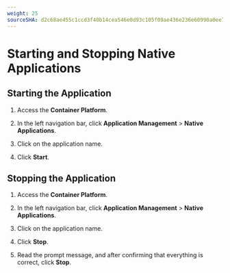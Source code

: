 ```yaml
---
weight: 25
sourceSHA: d2c68ae455c1ccd3f40b14cea546e0d93c105f09ae436e236e60990a0ee7489b
---
```


# Starting and Stopping Native Applications

## Starting the Application

1. Access the **Container Platform**.

2. In the left navigation bar, click **Application Management** > **Native Applications**.

3. Click on the application name.

4. Click **Start**.

## Stopping the Application

1. Access the **Container Platform**.

2. In the left navigation bar, click **Application Management** > **Native Applications**.

3. Click on the application name.

4. Click **Stop**.

5. Read the prompt message, and after confirming that everything is correct, click **Stop**.

